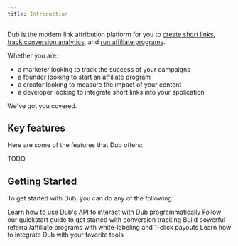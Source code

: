 ```yaml
---
title: Introduction
---
```


Dub is the modern link attribution platform for you to [create short links](/concepts/links/introduction), [track conversion analytics](/conversions/quickstart), and [run affiliate programs](/partners/quickstart).

Whether you are:

- a marketer looking to track the success of your campaigns
- a founder looking to start an affiliate program
- a creator looking to measure the impact of your content
- a developer looking to integrate short links into your application

We've got you covered.

## Key features

Here are some of the features that Dub offers:

TODO

## Getting Started

To get started with Dub, you can do any of the following:

<CardGroup cols={2}>
  <Card title="Try our API" icon="code" href="/api-reference/introduction">
    Learn how to use Dub's API to interact with Dub programmatically
  </Card>
  <Card
    title="Conversion tracking"
    icon="arrow-progress"
    href="/conversions/quickstart"
  >
    Follow our quickstart guide to get started with conversion tracking
  </Card>
  <Card title="Dub Partners" icon="arrow-progress" href="/partners/quickstart">
    Build powerful referral/affiliate programs with white-labeling and 1-click
    payouts
  </Card>
  <Card title="Integrate with Dub" icon="circle-nodes" href="/integrations">
    Learn how to integrate Dub with your favorite tools
  </Card>
</CardGroup>
